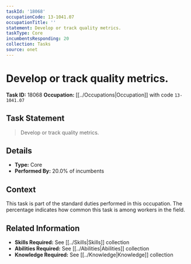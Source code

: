 ```yaml
---
taskId: '18068'
occupationCode: 13-1041.07
occupationTitle: ''
statement: Develop or track quality metrics.
taskType: Core
incumbentsResponding: 20
collection: Tasks
source: onet
---
```

# Develop or track quality metrics.

**Task ID:** 18068
**Occupation:** [[../Occupations|Occupation]] with code `13-1041.07`

## Task Statement

> Develop or track quality metrics.

## Details

- **Type:** Core
- **Performed By:** 20.0% of incumbents

## Context

This task is part of the standard duties performed in this occupation. The percentage indicates how common this task is among workers in the field.

## Related Information

- **Skills Required:** See [[../Skills|Skills]] collection
- **Abilities Required:** See [[../Abilities|Abilities]] collection
- **Knowledge Required:** See [[../Knowledge|Knowledge]] collection
